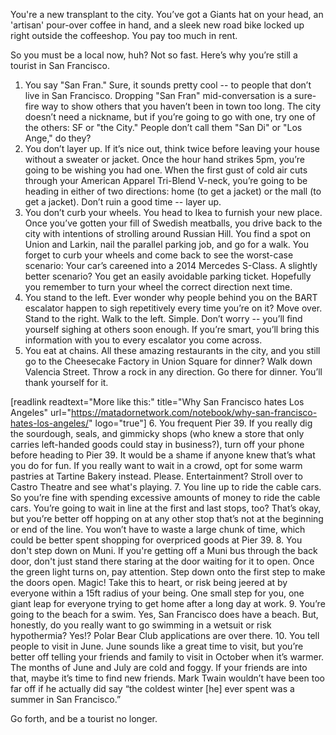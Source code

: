 You're a new transplant to the city. You’ve got a Giants hat on your head, an 'artisan' pour-over coffee in hand, and a sleek new road bike locked up right outside the coffeeshop. You pay too much in rent.

So you must be a local now, huh? Not so fast. Here’s why you’re still a tourist in San Francisco.
1. You say "San Fran."
Sure, it sounds pretty cool -- to people that don’t live in San Francisco. Dropping "San Fran" mid-conversation is a sure-fire way to show others that you haven’t been in town too long. The city doesn’t need a nickname, but if you’re going to go with one, try one of the others: SF or "the City." People don’t call them "San Di" or "Los Ange," do they?
2. You don’t layer up.
If it’s nice out, think twice before leaving your house without a sweater or jacket. Once the hour hand strikes 5pm, you’re going to be wishing you had one. When the first gust of cold air cuts through your American Apparel Tri-Blend V-neck, you’re going to be heading in either of two directions: home (to get a jacket) or the mall (to get a jacket). Don’t ruin a good time -- layer up.
3. You don’t curb your wheels.
You head to Ikea to furnish your new place. Once you’ve gotten your fill of Swedish meatballs, you drive back to the city with intentions of strolling around Russian Hill. You find a spot on Union and Larkin, nail the parallel parking job, and go for a walk. You forget to curb your wheels and come back to see the worst-case scenario: Your car’s careened into a 2014 Mercedes S-Class. A slightly better scenario? You get an easily avoidable parking ticket. Hopefully you remember to turn your wheel the correct direction next time.
4. You stand to the left.
Ever wonder why people behind you on the BART escalator happen to sigh repetitively every time you’re on it? Move over. Stand to the right. Walk to the left. Simple. Don’t worry -- you’ll find yourself sighing at others soon enough. If you’re smart, you’ll bring this information with you to every escalator you come across.
5. You eat at chains.
All these amazing restaurants in the city, and you still go to the Cheesecake Factory in Union Square for dinner? Walk down Valencia Street. Throw a rock in any direction. Go there for dinner. You’ll thank yourself for it.

[readlink readtext="More like this:" title="Why San Francisco hates Los Angeles" url="https://matadornetwork.com/notebook/why-san-francisco-hates-los-angeles/" logo="true"]
6. You frequent Pier 39.
If you really dig the sourdough, seals, and gimmicky shops (who knew a store that only carries left-handed goods could stay in business?), turn off your phone before heading to Pier 39. It would be a shame if anyone knew that’s what you do for fun. If you really want to wait in a crowd, opt for some warm pastries at Tartine Bakery instead. Please. Entertainment? Stroll over to Castro Theatre and see what's playing.
7. You line up to ride the cable cars.
So you’re fine with spending excessive amounts of money to ride the cable cars. You’re going to wait in line at the first and last stops, too? That’s okay, but you’re better off hopping on at any other stop that’s not at the beginning or end of the line. You won’t have to waste a large chunk of time, which could be better spent shopping for overpriced goods at Pier 39.
8. You don't step down on Muni.
If you're getting off a Muni bus through the back door, don't just stand there staring at the door waiting for it to open. Once the green light turns on, pay attention. Step down onto the first step to make the doors open. Magic! Take this to heart, or risk being jeered at by everyone within a 15ft radius of your being. One small step for you, one giant leap for everyone trying to get home after a long day at work.
9. You’re going to the beach for a swim.
Yes, San Francisco does have a beach. But, honestly, do you really want to go swimming in a wetsuit or risk hypothermia? Yes!? Polar Bear Club applications are over there.
10. You tell people to visit in June.
June sounds like a great time to visit, but you’re better off telling your friends and family to visit in October when it’s warmer. The months of June and July are cold and foggy. If your friends are into that, maybe it’s time to find new friends. Mark Twain wouldn’t have been too far off if he actually did say “the coldest winter [he] ever spent was a summer in San Francisco.”

Go forth, and be a tourist no longer.